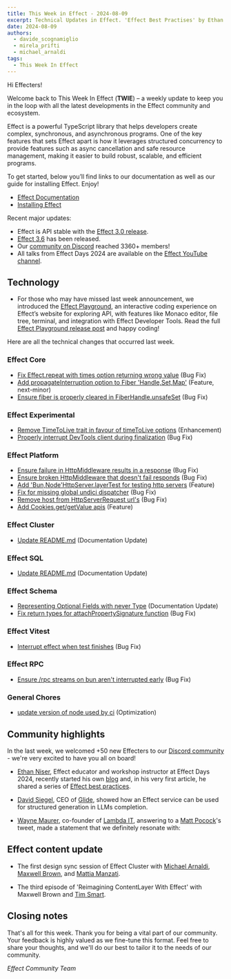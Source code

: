 ```yaml
---
title: This Week in Effect - 2024-08-09
excerpt: Technical Updates in Effect. 'Effect Best Practises' by Ethan Niser. 'Reimagining Contentlayer' ep.3 & 'Effect Cluster' ep.1 video releases.
date: 2024-08-09
authors:
  - davide_scognamiglio
  - mirela_prifti
  - michael_arnaldi
tags:
  - This Week In Effect
---
```



Hi Effecters!

Welcome back to This Week In Effect (**TWIE**) – a weekly update to keep you in the loop with all the latest developments in the Effect community and ecosystem.

Effect is a powerful TypeScript library that helps developers create complex, synchronous, and asynchronous programs. One of the key features that sets Effect apart is how it leverages structured concurrency to provide features such as async cancellation and safe resource management, making it easier to build robust, scalable, and efficient programs.

To get started, below you’ll find links to our documentation as well as our guide for installing Effect. Enjoy!

- [Effect Documentation](/docs/getting-started/introduction/)
- [Installing Effect](/docs/getting-started/installation/)

Recent major updates:

- Effect is API stable with the [Effect 3.0 release](https://effect.website/blog/effect-3.0).
- [Effect 3.6](https://effect.website/blog/effect-3.6) has been released.
- Our [community on Discord](https://discord.gg/effect-ts) reached 3360+ members!
- All talks from Effect Days 2024 are available on the [Effect YouTube channel](https://www.youtube.com/@effect-ts).

## Technology

- For those who may have missed last week announcement, we introduced the [Effect Playground](https://effect.website/play), an interactive coding experience on Effect’s website for exploring API, with features like Monaco editor, file tree, terminal, and integration with Effect Developer Tools. Read the full [Effect Playground release post](https://effect.website/blog/playground-release) and happy coding!

<YouTube
  id="https://www.youtube.com/embed/zrMY9r9CRoc?si=UzeFoqTLv0Bx4441"
  title="Introducing the Effect Playground"
/>

Here are all the technical changes that occurred last week.

### Effect Core

- [Fix Effect.repeat with times option returning wrong value](https://github.com/Effect-TS/effect/pull/3405) (Bug Fix)
- [Add propagateInterruption option to Fiber 'Handle,Set,Map'](https://github.com/Effect-TS/effect/pull/3407) (Feature, next-minor)
- [Ensure fiber is properly cleared in FiberHandle.unsafeSet](https://github.com/Effect-TS/effect/pull/3435) (Bug Fix)

### Effect Experimental

- [Remove TimeToLive trait in favour of timeToLive options](https://github.com/Effect-TS/effect/pull/3417) (Enhancement)
- [Properly interrupt DevTools client during finalization](https://github.com/Effect-TS/effect/pull/3420) (Bug Fix)

### Effect Platform

- [Ensure failure in HttpMiddleware results in a response](https://github.com/Effect-TS/effect/pull/3408) (Bug Fix)
- [Ensure broken HttpMiddleware that doesn't fail responds](https://github.com/Effect-TS/effect/pull/3414) (Bug Fix)
- [Add 'Bun,Node'HttpServer.layerTest for testing http servers](https://github.com/Effect-TS/effect/pull/3409) (Feature)
- [Fix for missing global undici dispatcher](https://github.com/Effect-TS/effect/pull/3428) (Bug Fix)
- [Remove host from HttpServerRequest url's](https://github.com/Effect-TS/effect/pull/3436) (Bug Fix)
- [Add Cookies.get/getValue apis](https://github.com/Effect-TS/effect/pull/3437) (Feature)

### Effect Cluster

- [Update README.md](https://github.com/Effect-TS/effect/pull/3434) (Documentation Update)

### Effect SQL

- [Update README.md](https://github.com/Effect-TS/effect/pull/3401) (Documentation Update)

### Effect Schema

- [Representing Optional Fields with never Type](https://github.com/Effect-TS/effect/pull/3419) (Documentation Update)
- [Fix return types for attachPropertySignature function](https://github.com/Effect-TS/effect/pull/3430) (Bug Fix)

### Effect Vitest

- [Interrupt effect when test finishes](https://github.com/Effect-TS/effect/pull/3416) (Bug Fix)

### Effect RPC

- [Ensure /rpc streams on bun aren't interrupted early](https://github.com/Effect-TS/effect/pull/3426) (Bug Fix)

### General Chores

- [update version of node used by ci](https://github.com/Effect-TS/effect/pull/3402) (Optimization)

## Community highlights

In the last week, we welcomed +50 new Effecters to our [Discord community](https://discord.gg/effect-ts) - we're very excited to have you all on board!

- [Ethan Niser](https://x.com/ethanniser), Effect educator and workshop instructor at Effect Days 2024, recently started his own [blog](https://ethanniser.dev/) and, in his very first article, he shared a series of [Effect best practices](https://ethanniser.dev/blog/effect-best-practices/).

<Tweet id="1819537530393710839" />

- [David Siegel](https://x.com/dvdsgl), CEO of [Glide](https://www.glideapps.com/), showed how an Effect service can be used for structured generation in LLMs completion.

<Tweet id="1821000372317794653" />

- [Wayne Maurer](https://x.com/waynemaurer), co-founder of [Lambda IT](https://x.com/Lambda_IT), answering to a [Matt Pocock](https://x.com/mattpocockuk)'s tweet, made a statement that we definitely resonate with:

<Tweet id="1819326023885877440" />

## Effect content update

- The first design sync session of Effect Cluster with [Michael Arnaldi](https://x.com/MichaelArnaldi), [Maxwell Brown](https://x.com/imax153), and [Mattia Manzati](https://x.com/MattiaManzati).

<YouTube
  id="https://www.youtube.com/embed/8AhJNkTpA1w?si=tHLRA59kNaMbQIhA"
  title="Effect Cluster - Design Sync Session (Part 1)"
/>

- The third episode of 'Reimagining ContentLayer With Effect' with Maxwell Brown and [Tim Smart](https://x.com/tim_smart).

<YouTube
  id="https://www.youtube.com/embed/2b2LZjp8490?si=maZbeJFKWlRgLjy1"
  title="Reimagining ContentLayer with Effect (Part 3)"
/>

## Closing notes

That's all for this week. Thank you for being a vital part of our community. Your feedback is highly valued as we fine-tune this format. Feel free to share your thoughts, and we'll do our best to tailor it to the needs of our community.

_Effect Community Team_
